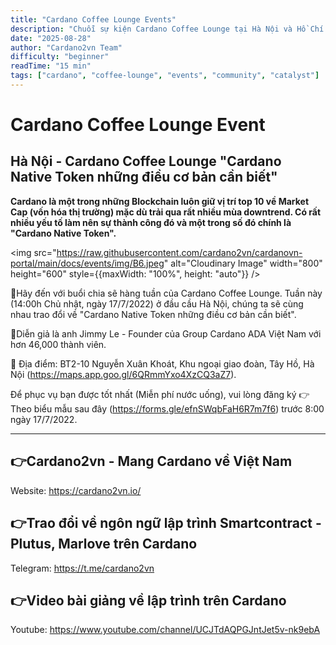 ```yaml
---
title: "Cardano Coffee Lounge Events"
description: "Chuỗi sự kiện Cardano Coffee Lounge tại Hà Nội và Hồ Chí Minh"
date: "2025-08-28"
author: "Cardano2vn Team"
difficulty: "beginner"
readTime: "15 min"
tags: ["cardano", "coffee-lounge", "events", "community", "catalyst"]
---
```


# Cardano Coffee Lounge Event

## Hà Nội - Cardano Coffee Lounge "Cardano Native Token những điều cơ bản cần biết"

**Cardano là một trong những Blockchain luôn giữ vị trí top 10 về Market Cap (vốn hóa thị trường) mặc dù trải qua rất nhiều mùa downtrend. Có rất nhiều yếu tố làm nên sự thành công đó và một trong số đó chính là "Cardano Native Token".**

<img src="https://raw.githubusercontent.com/cardano2vn/cardanovn-portal/main/docs/events/img/B6.jpeg" alt="Cloudinary Image" width="800" height="600" style={{maxWidth: "100%", height: "auto"}} />

📣Hãy đến với buổi chia sẽ hàng tuần của Cardano Coffee Lounge. Tuần này (14:00h Chủ nhật, ngày 17/7/2022) ở đầu cầu Hà Nội, chúng ta sẽ cùng nhau trao đổi về "Cardano Native Token những điều cơ bản cần biết".

📣Diễn giả là anh Jimmy Le - Founder của Group Cardano ADA Việt Nam với hơn 46,000 thành viên.

📣 Địa điểm:  BT2-10 Nguyễn Xuân Khoát, Khu ngoại giao đoàn, Tây Hồ, Hà Nội (https://maps.app.goo.gl/6QRmmYxo4XzCQ3aZ7).

Để phục vụ bạn được tốt nhất (Miễn phí nước uống), vui lòng đăng ký 👉Theo biểu mẫu sau đây (https://forms.gle/efnSWqbFaH6R7m7f6) trước 8:00 ngày 17/7/2022.

---

## 👉Cardano2vn - Mang Cardano về Việt Nam

Website: https://cardano2vn.io/ 

## 👉Trao đổi về ngôn ngữ lập trình Smartcontract - Plutus, Marlove trên Cardano

Telegram: https://t.me/cardano2vn 

## 👉Video bài giảng về lập trình trên Cardano
Youtube: https://www.youtube.com/channel/UCJTdAQPGJntJet5v-nk9ebA 
